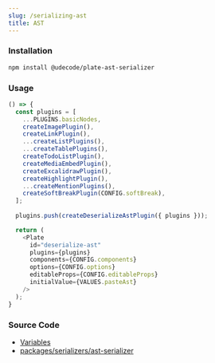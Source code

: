 ```yaml
---
slug: /serializing-ast
title: AST
---
```


### Installation

```bash npm2yarn
npm install @udecode/plate-ast-serializer
```

### Usage

```ts live
() => {
  const plugins = [
    ...PLUGINS.basicNodes,
    createImagePlugin(),
    createLinkPlugin(),
    ...createListPlugins(),
    ...createTablePlugins(),
    createTodoListPlugin(),
    createMediaEmbedPlugin(),
    createExcalidrawPlugin(),
    createHighlightPlugin(),
    ...createMentionPlugins(),
    createSoftBreakPlugin(CONFIG.softBreak),
  ];
                      
  plugins.push(createDeserializeAstPlugin({ plugins }));

  return (
    <Plate
      id="deserialize-ast"
      plugins={plugins}
      components={CONFIG.components}
      options={CONFIG.options}
      editableProps={CONFIG.editableProps}
      initialValue={VALUES.pasteAst}
    />
  );
}
```

### Source Code

- [Variables](https://github.com/udecode/plate/blob/main/docs/src/live/live.tsx)
- [packages/serializers/ast-serializer](https://github.com/udecode/plate/tree/main/packages/serializers/ast-serializer/src)

